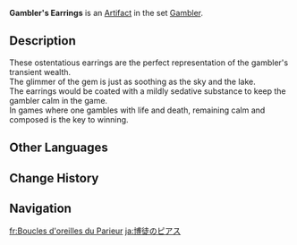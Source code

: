 {{Artifact Infobox
|image = Item Gambler's Earrings.png
|set   = Gambler
|piece = Circlet of Logos
}}
{{Description|A pair of blue earrings that, when worn, calm the mind and encourage a rational assessment of risks.}}
'''Gambler's Earrings''' is an [[Artifact]] in the set [[Gambler]].

==Description==
These ostentatious earrings are the perfect representation of the gambler's transient wealth.<br />The glimmer of the gem is just as soothing as the sky and the lake.<br />The earrings would be coated with a mildly sedative substance to keep the gambler calm in the game.<br />In games where one gambles with life and death, remaining calm and composed is the key to winning.

==Other Languages==
{{Other Languages
|en      = Gambler's Earrings
|zhs     = 赌徒的耳环
|zhs_rm  = Dǔtú de Ěrhuán
|zht     = 賭徒的耳環
|zht_rm  = Dǔtú de Ěrhuán
|zh_tl   = Gambler's Earrings
|ja      = 博徒のピアス
|ja_rm   = Bakuto no Piasu
|ja_tl   = Gambler's Earrings
|ko      = 노름꾼의 귀걸이
|ko_rm   = Noreumkkun-ui Gwigeori
|ko_tl   = Gambler's Earrings
|es      = Aretes de la Jugadora
|es_tl   = Earrings of the Gambler
|fr      = Boucles d'oreilles du Parieur
|fr_tl   = Earrings of the Gambler
|ru      = Серёжки азартного игрока
|ru_tl   = Gambler's Earrings
|th      = Gambler's Earrings
|vi      = Hoa Tai Con Bạc
|vi_tl   = Gambler's Earrings
|de      = Glücksspiel-Ohrringe
|de_tl   = Gamble Earrings
|id      = Gambler's Earrings
|pt      = Brincos de Apostador
|pt_tl   = 
|tr      = Kumarbazın Küpeleri
|tr_tl   = 
|it      = Orecchini della scommettitrice
|it_tl   = Gambler's Earrings
}}

==Change History==
{{Change History|1.0}}

==Navigation==
{{Artifact Set Navbox|Gambler}}

[[fr:Boucles d'oreilles du Parieur]]
[[ja:博徒のピアス]]